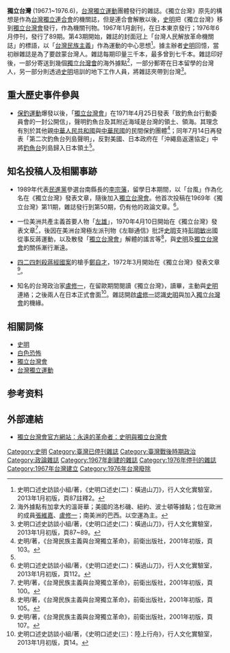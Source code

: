 '''獨立台灣''' (1967.1~1976.6)，[[台灣獨立運動|台灣獨立運動]]團體發行的雜誌。《獨立台灣》原先的構想是作為[[台灣獨立連合會|台灣獨立連合會]]的機關誌，但是連合會解散以後，[[史明|史明]]把《獨立台灣》移到[[獨立台灣會|獨立台灣會]]發行，作為機關刊物。1967年1月創刊，在日本東京發行；1976年6月停刊，發行了89期。第43期開始，雜誌的封面冠上「台灣人民解放革命機關誌」的標語，以「[[台灣民族主義|台灣民族主義]]」作為運動的中心思想<ref>史明口述史訪談小組/著，《史明口述史(二)：橫過山刀》，行人文化實驗室，2013年1月初版，頁87註釋2。</ref>。據主辦者[[史明|史明]]回憶，當初辦雜誌是為了要啟蒙台灣人。雜誌每期印量三千本，最多曾到七千本。雜誌印好後，一部分寄送到幾個[[獨立台灣會|獨立台灣會]]的海外據點<ref>海外據點有加拿大的溫哥華；美國的洛杉磯、紐約、波士頓等據點；位在歐洲的成員[[張維嘉|張維嘉]]、[[盧修一|盧修一]]；南美洲的巴西。以空運為主。</ref>，一部分郵寄在日本留學的台灣人，另一部分則透過[[史明|史明]]培訓的地下工作人員，將雜誌夾帶到台灣<ref>史明口述史訪談小組/著，《史明口述史(二)：橫過山刀》，行人文化實驗室，2013年1月初版，頁87~89。</ref>。

==重大歷史事件參與==
*[[保釣運動|保釣運動]]爆發以後，「[[獨立台灣會|獨立台灣會]]」在1971年4月25日發表「致釣魚台行動委員會的一封公開信」，聲明釣魚台及其附近海域是台灣的領土、領海。其理念有別於其他親[[中華人民共和國|中華人民共和國]]與[[中華民國|中華民國]]的民間保釣團體<ref name="#1">史明/著，《台灣民族主義與台灣獨立革命》，前衛出版社，2001年初版，頁103。</ref>；同年7月14日再發表「第二次釣魚台列島聲明」，反對美國、日本政府在「沖繩島返還協定」中將[[釣魚台|釣魚台]]列島歸入日本領土<ref name="#1"/>。

==知名投稿人及相關事跡==
*1989年代表[[民進黨|民進黨]]參選台南縣長的[[李宗藩|李宗藩]]，留學日本期間，以「台風」作為化名在《獨立台灣》發表文章，隨後加入[[獨立台灣會|獨立台灣會]]。他首次投稿在1969年《獨立台灣》第11期，雜誌發行到第50期，仍有他的政論文章。<ref>史明口述史訪談小組/著，《史明口述史(二)：橫過山刀》，行人文化實驗室，2013年1月初版，頁112。</ref>。

*一位美洲共產主義首要人物「[[左雄|左雄]]」，1970年4月10日開始在《獨立台灣》發表文章<ref>史明/著，《台灣民族主義與台灣獨立革命》，前衛出版社，2001年初版，頁100。</ref>，後因在美洲台灣極左派刊物《左聯通信》批評[[史明|史明]]支持[[彭明敏|彭明敏]]出國從事反蔣運動，以及散發「[[獨立台灣會|獨立台灣會]]」解體的謠言等<ref>史明/著，《台灣民族主義與台灣獨立革命》，前衛出版社，2001年初版，頁105。</ref>，與[[史明|史明]]及[[獨立台灣會|獨立台灣會]]的關係漸行漸遠。

*[[四二四刺殺蔣經國案|四二四刺殺蔣經國案]]的槍手[[鄭自才|鄭自才]]，1972年3月開始在《獨立台灣》發表文章<ref>史明/著，《台灣民族主義與台灣獨立革命》，前衛出版社，2001年初版，頁107。</ref>。

*知名的台灣政治家[[盧修一|盧修一]]，在留歐期間閱讀《獨立台灣》，讀畢，主動與[[史明|史明]]連絡；之後兩人在日本正式會面<ref>史明口述史訪談小組/著，《史明口述史(三)：陸上行舟》，行人文化實驗室，2013年1月初版，頁14。</ref>。雜誌開啟[[盧修一|盧修一]]認識[[史明|史明]]與加入[[獨立台灣會|獨立台灣會]]的機緣。

==相關詞條==
*[[史明|史明]]
*[[白色恐怖|白色恐怖]]
*[[獨立台灣會|獨立台灣會]]
*[[台灣獨立運動|台灣獨立運動]]

==参考资料==
{{Reflist}}

==外部連結==
*[https://web.archive.org/web/20060805134510/http://www.tw400.org.tw/ 獨立台灣會官方網站：永遠的革命者：史明與獨立台灣會]

{{史明}}

[[Category:史明|Category:史明]]
[[Category:臺灣已停刊雜誌|Category:臺灣已停刊雜誌]]
[[Category:臺灣戰後時期政治|Category:臺灣戰後時期政治]]
[[Category:政論雜誌|Category:政論雜誌]]
[[Category:1967年創建的雜誌|Category:1967年創建的雜誌]]
[[Category:1976年停刊的雜誌|Category:1976年停刊的雜誌]]
[[Category:1967年台灣建立|Category:1967年台灣建立]]
[[Category:1976年台灣廢除|Category:1976年台灣廢除]]